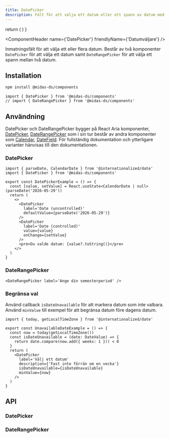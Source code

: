 ```yaml
---
title: DatePicker
description: Fält för att välja ett datum eller ett spann av datum med kalender.
---
```



  return (
    <DatePicker
      label='Välj ett datum'
      aria-label='Välj datum'
    />
  )
}

<ComponentHeader
  name={'DatePicker'}
  friendlyName={'Datumväljare'}
/>

Inmatningsfält för att välja ett eller flera datum. Består av två komponenter `DatePicker`
för att välja ett datum samt `DateRangePicker` för att välja ett spann mellan två datum.

<Example />

## Installation

```bash npm2yarn
npm install @midas-ds/components
```

```tsx
import { DatePicker } from '@midas-ds/components'
// import { DateRangePicker } from '@midas-ds/components'
```

<div className={'card'}>
  <Example />
</div>

## Användning

DatePicker och DateRangePicker bygger på React Aria komponenter,
[DatePicker](https://react-spectrum.adobe.com/react-aria/DatePicker.html),
[DateRangePicker](https://react-spectrum.adobe.com/react-aria/DateRangePicker.html)
som i sin tur består av andra komponenter som [Calendar](https://react-spectrum.adobe.com/react-aria/Calendar.html),
[DateField](https://react-spectrum.adobe.com/react-aria/DateField.html). För fullständig
dokumentation och ytterligare varianter hänvisas till den dokumentationen.

### DatePicker

```tsx
import { parseDate, CalendarDate } from '@internationalized/date'
import { DatePicker } from '@midas-ds/components'

export const DatePickerExample = () => {
  const [value, setValue] = React.useState<CalendarDate | null>(parseDate('2026-05-29'))
  return (
    <>
      <DatePicker
        label='Date (uncontrolled)'
        defaultValue={parseDate('2026-05-29')}
      />
      <DatePicker
        label='Date (controlled)'
        value={value}
        onChange={setValue}
      />
      <pre>Du valde datum: {value?.toString()}</pre>
    </>
  )
}
```

<div
  className={'card'}
  style={{ display: 'flex', gap: '1rem' }}
>
  <DatePickerExample />
</div>

### DateRangePicker

```tsx
<DateRangePicker label='Ange din semesterperiod' />
```

<div className={'card'}>
  <DateRangePicker label='Ange din semesterperiod' />
</div>

### Begränsa val

Använd callback `isDateUnavailable` för att markera datum som inte valbara. Använd `minValue` till exempel
för att begränsa datum före dagens datum.

```tsx
import { today, getLocalTimeZone } from '@internationalized/date'

export const UnavailableDateExample = () => {
  const now = today(getLocalTimeZone())
  const isDateUnavailable = (date: DateValue) => {
    return date.compare(now.add({ weeks: 1 })) < 0
  }
  return (
    <DatePicker
      label='Välj ett datum'
      description={'Fast inte förrän om en vecka'}
      isDateUnavailable={isDateUnavailable}
      minValue={now}
    />
  )
}
```

<div className={'card'}>
  <UnavailableDateExample />
</div>

## API

### DatePicker

<PropTable name='DatePicker' />

### DateRangePicker

<PropTable
  name='DateRangePicker'
  defaultOpen={false}
/>
